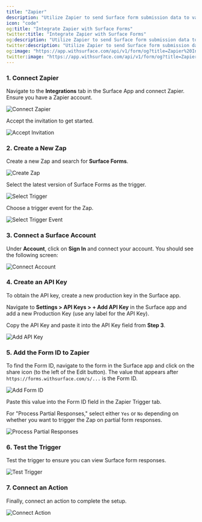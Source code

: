 ```yaml
---
title: "Zapier"
description: "Utilize Zapier to send Surface form submission data to various destinations and trigger actions."
icon: "code"
og:title: "Integrate Zapier with Surface Forms"
twitter:title: "Integrate Zapier with Surface Forms"
og:description: "Utilize Zapier to send Surface form submission data to various destinations and trigger actions."
twitter:description: "Utilize Zapier to send Surface form submission data to various destinations and trigger actions."
og:image: "https://app.withsurface.com/api/v1/form/og?title=Zapier%20Integration"
twitter:image: "https://app.withsurface.com/api/v1/form/og?title=Zapier%20Integration"
---
```


### 1. Connect Zapier

Navigate to the **Integrations** tab in the Surface App and connect Zapier. Ensure you have a Zapier account.

<Frame>
<img className="block" src="/images/zapier/zapier_1.png" alt="Connect Zapier" />
</Frame>

Accept the invitation to get started.

<Frame>
<img className="block" src="/images/zapier/zapier_2.png" alt="Accept Invitation" />
</Frame>

### 2. Create a New Zap

Create a new Zap and search for **Surface Forms**.

<Frame>
<img className="block" src="/images/zapier/create_zap.png" alt="Create Zap" />
</Frame>

Select the latest version of Surface Forms as the trigger.

<Frame caption="Select the latest Surface Forms version as Trigger">
<img className="block" src="/images/zapier/zapier_4.png" alt="Select Trigger" />
</Frame>

Choose a trigger event for the Zap.

<Frame caption="Workflow trigger is recommended.">
<img className="block" src="/images/zapier/zapier_3.png" alt="Select Trigger Event" />
</Frame>

### 3. Connect a Surface Account

Under **Account**, click on **Sign In** and connect your account. You should see the following screen:

<Frame>
<img className="block" src="/images/zapier/zapier_9.png" alt="Connect Account" />
</Frame>

### 4. Create an API Key

To obtain the API key, create a new production key in the Surface app.

Navigate to **Settings > API Keys > + Add API Key** in the Surface app and add a new Production Key (use any label for the API Key).

Copy the API Key and paste it into the API Key field from **Step 3**.

<Frame caption="Add API Key">
<img className="block" src="/images/zapier/zapier_10.png" alt="Add API Key" />
</Frame>

### 5. Add the Form ID to Zapier

To find the Form ID, navigate to the form in the Surface app and click on the share icon (to the left of the Edit button). The value that appears after `https://forms.withsurface.com/s/...` is the Form ID.

<Frame caption="Add Form ID">
<img className="block" src="/images/zapier/zapier_7.png" alt="Add Form ID" />
</Frame>

Paste this value into the Form ID field in the Zapier Trigger tab.

For "Process Partial Responses," select either `Yes` or `No` depending on whether you want to trigger the Zap on partial form responses.

<Frame>
<img className="block" src="/images/zapier/zapier_8.png" alt="Process Partial Responses" />
</Frame>

### 6. Test the Trigger

Test the trigger to ensure you can view Surface form responses.

<Frame>
<img className="block" src="/images/zapier/zapier_11.png" alt="Test Trigger" />
</Frame>

### 7. Connect an Action

Finally, connect an action to complete the setup.

<Frame>
<img className="block" src="/images/zapier/zapier_12.png" alt="Connect Action" />
</Frame>
